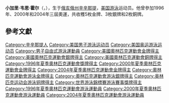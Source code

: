 {{Expand|time=2013-11-23}}
{{MedalTableTop}}
{{MedalSport|男子[[游泳|游泳]]}}
{{MedalCompetition|[[奧林匹克運動會|奧林匹克運動會]]}}
{{MedalGold|[[1996年奧林匹克運動會|1996年亞特蘭大]]|[[1996年夏季奧林匹克運動會游泳比賽|4×100米自由泳接力]]}}
{{MedalGold|1996年亞特蘭大|[[1996年夏季奧林匹克運動會游泳比賽|4×100米混合接力]]}}
{{MedalSilver|[[1996年奧林匹克運動會|1996年亞特蘭大]]|50米自由泳}}
{{MedalSilver|1996年亞特蘭大|100米自由泳}}
{{MedalGold|[[2000年奧林匹克運動會|2000年悉尼]]|[[2000年夏季奧林匹克運動會游泳比賽|50米自由泳]]}}
{{MedalGold|2000年悉尼|[[2000年夏季奧林匹克運動會游泳比賽|4×100米混合接力]]}}
{{MedalSilver|[[2000年奧林匹克運動會|2000年悉尼]]|[[2000年夏季奧林匹克運動會游泳比賽|4×100米自由泳]]}}
{{MedalBronze|2000年悉尼|[[2000年夏季奧林匹克運動會游泳比賽|100米自由泳]]}}
{{MedalGold|[[2004年奧林匹克運動會|2004年雅典]]|[[2004年夏季奧林匹克運動會游泳比賽|50米自由泳]]}}
{{MedalBronze|[[2004年奧林匹克運動會|2004年雅典]]<ref>{{cite web |url=http://sportsillustrated.cnn.com/olympics/2004/schedules/117BySport.html |title=2004 Olympic Games swimming results |accessdate=2007-07-22 |archive-date=2006-05-09 |archive-url=https://web.archive.org/web/20060509051921/http://sportsillustrated.cnn.com/olympics/2004/schedules/117BySport.html |dead-url=no }}</ref>|[[2004年夏季奧林匹克運動會游泳比賽|4×100米自由泳接力]]<br /><small>(只參加預賽)}}</small>
{{MedalCompetition|[[世界游泳錦標賽|世界錦標賽]]}}
{{MedalSilver|[[1994年世界游泳錦標賽|1994年羅馬]]|50米自由泳}}
{{MedalSilver|1994年羅馬|100米自由泳}}
{{MedalGold|1994年羅馬|4×100米混合接力}}
{{MedalGold|[[1998年世界游泳錦標賽|1998年帕斯]]|4×100米自由泳接力}}
{{MedalSilver|1998年帕斯|4×100米混合接力}}
{{MedalCompetition|[[泛美運動會|泛美運動會]]}}
{{MedalGold| [[1995年泛美運動會|1995年Mar del Plata]] | 4×100米自由泳接力}}
{{MedalBronze|[[2003年泛美運動會|2003年聖多明尼哥]]<ref>{{cite web |url=http://sports123.com/swi/index.html |title=Swimming Results |accessdate=2007-08-04 |deadurl=yes |archiveurl=https://web.archive.org/web/20110518015159/http://sports123.com/swi/index.html |archivedate=2011-05-18 }}</ref>|[[Swimming_at_the_2003_Pan_American_Games|50米自由泳]]}}
{{MedalCompetition|[[泛太平洋游泳錦標賽|泛太平洋錦標賽]]}}
{{MedalGold| [[1995年泛太平洋游泳錦標賽|1995年亞特蘭大]] | 50米自由泳}}
{{MedalGold| [[1995年泛太平洋游泳錦標賽|1995年亞特蘭大]] | 100米自由泳}}
{{MedalGold| [[1995年泛太平洋游泳錦標賽|1995年亞特蘭大]] | 4×100米自由泳接力}}
{{MedalGold| [[1995年泛太平洋游泳錦標賽|1995年亞特蘭大]] | 4×100米混合接力}}
{{MedalSilver| [[1999年泛太平洋游泳錦標賽|1999年悉尼]] | 50米自由泳}}
{{MedalBottom}}

'''小加里·韦恩·霍尔'''（{{lang-en|'''Gary Wayne Hall Jr.'''}}，{{bd|1974年|9月26日||}}），生于[[俄亥俄州|俄亥俄州]][[辛辛那提_(俄亥俄州)|辛辛那提]]，[[美国|美国]][[游泳|游泳]]运动员。他曾參加1996年、2000年和2004年三屆奧運，共收穫5枚金牌、3枚銀牌和2枚銅牌。

== 參考文獻 ==
{{reflist}}

{{奧運男子50公尺自由式金牌}}
{{奥林匹克运动会游泳比赛男子4×100米自由泳接力冠军}}
{{奥林匹克运动会游泳比赛男子4×100米混合泳接力冠军}}

{{Authority control}}
{{DEFAULTSORT:Hall, Gary Jr}}
[[Category:辛辛那提人|Category:辛辛那提人]]
[[Category:美国男子游泳运动员|Category:美国男子游泳运动员]]
[[Category:美国奥运游泳运动员|Category:美国奥运游泳运动员]]
[[Category:男子自由式游泳運動員|Category:男子自由式游泳運動員]]
[[Category:美國奧林匹克運動會金牌得主|Category:美國奧林匹克運動會金牌得主]]
[[Category:美國奧林匹克運動會銀牌得主|Category:美國奧林匹克運動會銀牌得主]]
[[Category:美國奧林匹克運動會銅牌得主|Category:美國奧林匹克運動會銅牌得主]]
[[Category:1996年夏季奧林匹克運動會獎牌得主|Category:1996年夏季奧林匹克運動會獎牌得主]]
[[Category:2000年夏季奧林匹克運動會金牌得主|Category:2000年夏季奧林匹克運動會金牌得主]]
[[Category:2004年夏季奧林匹克運動會金牌得主|Category:2004年夏季奧林匹克運動會金牌得主]]
[[Category:奧林匹克運動會游泳金牌得主|Category:奧林匹克運動會游泳金牌得主]]
[[Category:奧林匹克運動會游泳銀牌得主|Category:奧林匹克運動會游泳銀牌得主]]
[[Category:奥林匹克运动会游泳铜牌得主|Category:奥林匹克运动会游泳铜牌得主]]
[[Category:世界游泳錦標賽游泳賽事獎牌得主|Category:世界游泳錦標賽游泳賽事獎牌得主]]
[[Category:1996年夏季奧林匹克運動會游泳運動員|Category:1996年夏季奧林匹克運動會游泳運動員]]
[[Category:2000年夏季奧林匹克運動會游泳運動員|Category:2000年夏季奧林匹克運動會游泳運動員]]
[[Category:2004年夏季奧林匹克運動會游泳運動員|Category:2004年夏季奧林匹克運動會游泳運動員]]